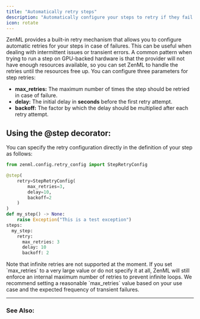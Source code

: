 ```yaml
---
title: "Automatically retry steps"
description: "Automatically configure your steps to retry if they fail."
icon: rotate
---
```


ZenML provides a built-in retry mechanism that allows you to configure automatic retries for your steps in case of failures. This can be useful when dealing with intermittent issues or transient errors. A common pattern when trying to run a step on GPU-backed hardware is that the provider will not have enough resources available, so you can set ZenML to handle the retries until the resources free up. You can configure three parameters for step retries:

* **max\_retries:** The maximum number of times the step should be retried in case of failure.
* **delay:** The initial delay in **seconds** before the first retry attempt.
* **backoff:** The factor by which the delay should be multiplied after each retry attempt.

## Using the @step decorator:

You can specify the retry configuration directly in the definition of your step as follows:


```py
from zenml.config.retry_config import StepRetryConfig

@step(
    retry=StepRetryConfig(
        max_retries=3,
        delay=10,
        backoff=2
    )
)
def my_step() -> None:
    raise Exception("This is a test exception")
steps:
  my_step:
    retry:
      max_retries: 3
      delay: 10
      backoff: 2
```

<Info>
  Note that infinite retries are not supported at the moment. If you set `max_retries` to a very large value or do not specify it at all, ZenML will still enforce an internal maximum number of retries to prevent infinite loops. We recommend setting a reasonable `max_retries` value based on your use case and the expected frequency of transient failures.
</Info>

---

### See Also:

<CardGroup cols={2}>
<Card title="Failure/Success Hooks" icon="basketball" href="/latest/usage/pipelines/build-pipelines/use-failure-success-hooks" horizontal />
<Card title="Configure Pipelines" icon="gear" href="/latest/usage/project-setup/use-configuration-files/how-to-use-config" horizontal />
</CardGroup>
